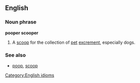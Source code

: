 ==English==
===Noun phrase===
[[Category:English idioms]]
'''pooper scooper'''
#A [[scoop]] for the collection of [[pet]] [[excrement]], especially dogs.

===See also=== 
* [[poop]], [[scoop]]

{{stub}}